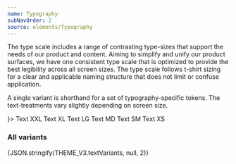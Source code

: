 ```yaml
---
name: Typography
subNavOrder: 2
source: elements/Typography
---
```


The type scale includes a range of contrasting type-sizes that support the needs
of our product and content. Aiming to simplify and unify our product surfaces,
we have one consistent type scale that is optimized to provide the best
legibility across all screen sizes. The type scale follows t-shirt sizing for a
clear and applicable naming structure that does not limit or confuse
application.

A single variant is shorthand for a set of typography-specific tokens. The
text-treatments vary slightly depending on screen size.

<Spacer my={2} />

<Playground layout="horizontal">
  <Join separator={<Spacer my={0.5} />}>
    <Text variant="xxl">Text XXL</Text>
    <Text variant="xl">Text XL</Text>
    <Text variant="lg">Text LG</Text>
    <Text variant="md">Text MD</Text>
    <Text variant="sm">Text SM</Text>
    <Text variant="xs">Text XS</Text>
  </Join>
</Playground>

### All variants

<Box as="pre" mb={4}>
  {JSON.stringify(THEME_V3.textVariants, null, 2)}
</Box>
